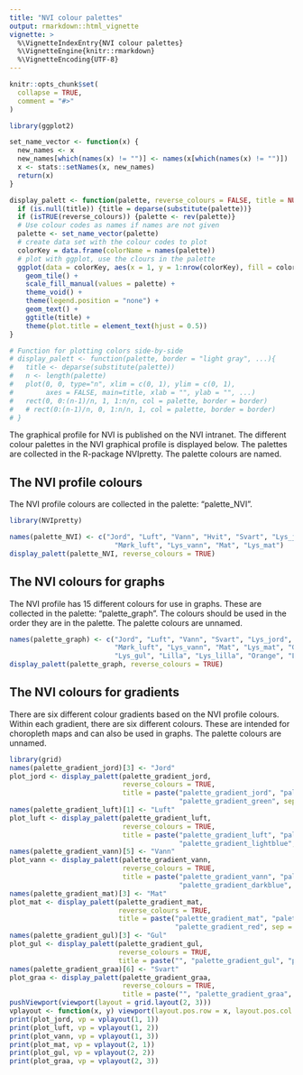 ```yaml
---
title: "NVI colour palettes"
output: rmarkdown::html_vignette
vignette: >
  %\VignetteIndexEntry{NVI colour palettes}
  %\VignetteEngine{knitr::rmarkdown}
  %\VignetteEncoding{UTF-8}
---
```


```r
knitr::opts_chunk$set(
  collapse = TRUE,
  comment = "#>"
)
```

```r
library(ggplot2)

set_name_vector <- function(x) {
  new_names <- x
  new_names[which(names(x) != "")] <- names(x[which(names(x) != "")])
  x <- stats::setNames(x, new_names)
  return(x)
}

display_palett <- function(palette, reverse_colours = FALSE, title = NULL) {
  if (is.null(title)) {title = deparse(substitute(palette))}
  if (isTRUE(reverse_colours)) {palette <- rev(palette)}
  # Use colour codes as names if names are not given
  palette <- set_name_vector(palette)
  # create data set with the colour codes to plot
  colorKey = data.frame(colorName = names(palette))
  # plot with ggplot, use the clours in the palette
  ggplot(data = colorKey, aes(x = 1, y = 1:nrow(colorKey), fill = colorName, label = colorName)) +
    geom_tile() +
    scale_fill_manual(values = palette) +
    theme_void() +
    theme(legend.position = "none") +
    geom_text() +
    ggtitle(title) +
    theme(plot.title = element_text(hjust = 0.5))
}

# Function for plotting colors side-by-side
# display_palett <- function(palette, border = "light gray", ...){
#   title <- deparse(substitute(palette))
#   n <- length(palette)
#   plot(0, 0, type="n", xlim = c(0, 1), ylim = c(0, 1),
#        axes = FALSE, main=title, xlab = "", ylab = "", ...)
#   rect(0, 0:(n-1)/n, 1, 1:n/n, col = palette, border = border)
#   # rect(0:(n-1)/n, 0, 1:n/n, 1, col = palette, border = border)
# }
```

The graphical profile for NVI is published on the NVI intranet. The different colour palettes in the NVI graphical profile is displayed below. The palettes are collected in the R-package NVIpretty. The palette colours are named.

## The NVI profile colours

The NVI profile colours are collected in the palette: "palette_NVI".

```r
library(NVIpretty)

names(palette_NVI) <- c("Jord", "Luft", "Vann", "Hvit", "Svart", "Lys_jord",
                          "Mørk_luft", "Lys_vann", "Mat", "Lys_mat")
display_palett(palette_NVI, reverse_colours = TRUE)
```

## The NVI colours for graphs

The NVI profile has 15 different colours for use in graphs. These are collected in the palette: "palette_graph". The colours should be used in the order they are in the palette. The palette colours are unnamed.

```r
names(palette_graph) <- c("Jord", "Luft", "Vann", "Svart", "Lys_jord",
                          "Mørk_luft", "Lys_vann", "Mat", "Lys_mat", "Gul",
                          "Lys_gul", "Lilla", "Lys_lilla", "Orange", "Lys_orange")
display_palett(palette_graph, reverse_colours = TRUE)
```

## The NVI colours for gradients

There are six different colour gradients based on the NVI profile colours. Within each gradient, there are six different colours. These are intended for choropleth maps and can also be used in graphs. The palette colours are unnamed.

```r
library(grid)
names(palette_gradient_jord)[3] <- "Jord"
plot_jord <- display_palett(palette_gradient_jord,
                            reverse_colours = TRUE,
                            title = paste("palette_gradient_jord", "palette_gradient_earth",
                                          "palette_gradient_green", sep = "\n"))
names(palette_gradient_luft)[1] <- "Luft"
plot_luft <- display_palett(palette_gradient_luft,
                            reverse_colours = TRUE,
                            title = paste("palette_gradient_luft", "palette_gradient_air",
                                          "palette_gradient_lightblue", sep = "\n"))
names(palette_gradient_vann)[5] <- "Vann"
plot_vann <- display_palett(palette_gradient_vann,
                            reverse_colours = TRUE,
                            title = paste("palette_gradient_vann", "palette_gradient_water",
                                          "palette_gradient_darkblue", sep = "\n"))
names(palette_gradient_mat)[3] <- "Mat"
plot_mat <- display_palett(palette_gradient_mat,
                           reverse_colours = TRUE,
                           title = paste("palette_gradient_mat", "palette_gradient_food",
                                         "palette_gradient_red", sep = "\n"))
names(palette_gradient_gul)[3] <- "Gul"
plot_gul <- display_palett(palette_gradient_gul,
                           reverse_colours = TRUE,
                           title = paste("", "palette_gradient_gul", "palette_gradient_yellow", sep = "\n"))
names(palette_gradient_graa)[6] <- "Svart"
plot_graa <- display_palett(palette_gradient_graa,
                            reverse_colours = TRUE,
                            title = paste("", "palette_gradient_graa", "palette_gradient_grey", sep = "\n"))
pushViewport(viewport(layout = grid.layout(2, 3)))
vplayout <- function(x, y) viewport(layout.pos.row = x, layout.pos.col = y)
print(plot_jord, vp = vplayout(1, 1))
print(plot_luft, vp = vplayout(1, 2))
print(plot_vann, vp = vplayout(1, 3))
print(plot_mat, vp = vplayout(2, 1))
print(plot_gul, vp = vplayout(2, 2))
print(plot_graa, vp = vplayout(2, 3))
```

